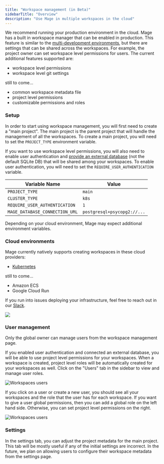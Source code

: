 ```yaml
---
title: "Workspace management (in Beta)"
sidebarTitle: "Overview"
description: "Use Mage in multiple workspaces in the cloud"
---
```


We recommend running your production environment in the cloud. Mage has a built in
workspace manager that can be enabled in production. This feature is similar to the
[multi-development environments](/production/developing-in-the-cloud/cloud-dev-environments/overview), but
there are settings that can be shared across the workspaces. For example, the project owner
can set workspace level permissions for users. The current additional features supported are:

* workspace level permissions
* workspace level git settings

still to come...

* common workspace metadata file
* project level permissions
* customizable permissions and roles

### Setup

In order to start using workspace management, you will first need to create a "main project". The
main project is the parent project that will handle the management of all the workspaces. To create
a main project, you will need to set the `PROJECT_TYPE` environment variable.

If you want to use workspace level permissions, you will also need to enable user authentication
and [provide an external database](/production/configuring-production-settings/overview#databases)
(not the default SQLite DB) that will be shared among your workspaces. To enable user authentication,
you will need to set the `REQUIRE_USER_AUTHENTICATION` variable.

| Variable Name | Value |
| --- | --- |
| `PROJECT_TYPE` | `main` |
| `CLUSTER_TYPE` | `k8s` |
| `REQUIRE_USER_AUTHENTICATION` | `1` |
| `MAGE_DATABASE_CONNECTION_URL` | `postgresql+psycopg2://...` |

Depending on your cloud environment, Mage may expect additional environment variables.

### Cloud environments

Mage currently natively supports creating workspaces in these cloud providers:

* [Kubernetes](/production/developing-in-the-cloud/workspaces/kubernetes)

still to come...

* Amazon ECS
* Google Cloud Run

If you run into issues deploying your infrastructure, feel free to reach out in our
[Slack](https://www.mage.ai/chat).

<img src="https://github.com/mage-ai/assets/blob/main/multi-dev-cloud-env.jpg?raw=true" />

### User management

<Note>
    Only the global owner can manage users from the workspace management page.
</Note>

If you enabled user authentication and connected an external database, you will be able to use
project level permissions for your workspaces. When a workspace is created, project level roles will
be automatically created for your workspaces as well. Click on the "Users" tab in the sidebar to view
and manage user roles.

<Frame>
    <img
        alt="Workspaces users"
        src="https://github.com/mage-ai/assets/blob/main/production/workspaces/workspaces-users.png?raw=true"
    />
</Frame>

If you click on a user or create a new user, you should see all your workspaces and the role that the
user has for each workspace. If you want to give a user global permissions, then you can add a global role
on the left hand side. Otherwise, you can set project level permissions on the right.

<Frame>
    <img
        alt="Workspaces users"
        src="https://github.com/mage-ai/assets/blob/main/production/workspaces/workspaces-user-management.png?raw=true"
    />
</Frame>

### Settings

In the settings tab, you can adjust the project metadata for the main project. This tab will be mostly useful
if any of the initial settings are incorrect. In the future, we plan on allowing users to configure their
workspace metadata from the settings page.



